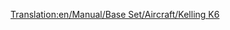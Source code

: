 [[Translation:en/Manual/Base Set/Aircraft/Kelling K6]]

{{es/Manual/Base Set/Aircraft/Aeronaves|Nombre=Kelling K6
|Imagen=[[File:en/Manual/Base Set/Aircraft/KellingK6.png|Kelling K6]]
|Precio=73.828 € (36.914 £)
|Velocidad=947 km/h (592 mph)
|Coste-anual=11.812 € (5,906 £)
|Diseño=2026
|Duración=22
|Capacidad=110 pasajeros y 25 sacos de correo
|
|Descripción=Avión futurista. Kelling es una empresa desconocida.
|Vida-real=Ficticio
}}